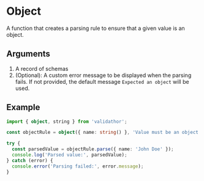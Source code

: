 # Object

A function that creates a parsing rule to ensure that a given value is an object.

## Arguments

1. A record of schemas
2. (Optional): A custom error message to be displayed when the parsing fails. If not provided, the default message `Expected an object` will be used.

## Example

```ts
import { object, string } from 'validathor';

const objectRule = object({ name: string() }, 'Value must be an object');

try {
  const parsedValue = objectRule.parse({ name: 'John Doe' });
  console.log('Parsed value:', parsedValue);
} catch (error) {
  console.error('Parsing failed:', error.message);
}
```